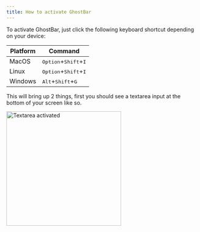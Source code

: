 ```yaml
---
title: How to activate GhostBar
---
```


To activate GhostBar, just click the following keyboard shortcut depending on your device:

| Platform | Command                                                                                   |
| -------- | ----------------------------------------------------------------------------------------- |
| MacOS    | <kbd><Icon icon="option" iconType="duotone" /> Option</kbd>+<kbd>Shift</kbd>+<kbd>I</kbd> |
| Linux    | <kbd><Icon icon="option" iconType="duotone" /> Option</kbd>+<kbd>Shift</kbd>+<kbd>I</kbd> |
| Windows  | <kbd><Icon icon="alt" iconType="duotone" /> Alt</kbd>+<kbd>Shift</kbd>+<kbd>G</kbd>       |

This will bring up 2 things, first you should see a textarea input at the bottom of your screen like so.

<img src="/images/textarea-demo.png" alt="Textarea activated" height="300" className="rounded-lg" />
